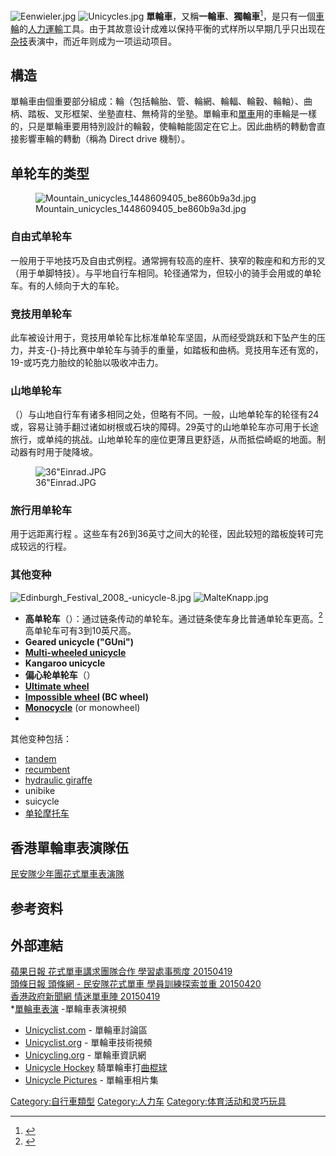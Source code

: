 {{Expand English|Unicycle}}

{{about|單輪的自行車|搬運貨物的推車|轆轤車|控制工程中的理想車輛|獨輪車 (控制)}}

[[File:Eenwieler.jpg|thumb]]
[[File:Unicycles.jpg|thumb]]
'''單輪車'''，又稱'''一輪車'''、'''獨輪車'''<ref>{{Cite web |url=http://www.unicycle.org.tw/ |title=存档副本 |accessdate=2020-09-09 |archive-date=2020-09-26 |archive-url=https://web.archive.org/web/20200926153944/http://www.unicycle.org.tw/ |dead-url=no }}</ref>，是只有一個[[車輪|車輪]]的[[人力運輸|人力運輸]]工具。由于其故意设计成难以保持平衡的式样所以早期几乎只出现在[[杂技|杂技]]表演中，而近年则成为一项运动项目。

== 構造 ==
單輪車由個重要部分組成：輪（包括輪胎、管、輪網、輪輻、輪轂、輪軸）、曲柄、踏板、叉形框架、坐塾直柱、無椅背的坐塾。單輪車和[[單車|單車]]用的車輪是一樣的，只是單輪車要用特別設計的輪轂，使輪軸能固定在它上。因此曲柄的轉動會直接影響車輪的轉動（稱為 Direct drive 機制）。

== 单轮车的类型 ==
[[File:Mountain_unicycles_1448609405_be860b9a3d.jpg|thumb]]
===自由式单轮车===
一般用于平地技巧及自由式例程。通常拥有较高的座杆、狭窄的鞍座和和方形的叉（用于单脚特技）。与平地自行车相同。轮径通常为{{convert|20|in|mm}}，但较小的骑手会用{{convert|16|in|mm|adj=on}}或{{convert|12|in|mm|adj=on}}的单轮车。有的人倾向于{{convert|24|in|mm|adj=on}}大的车轮。

===竞技用单轮车===
此车被设计用于{{link-en|单轮车比赛|unicycle trials}}，竞技用单轮车比标准单轮车坚固，从而经受跳跃和下坠产生的压力，并支-{}-持比赛中单轮车与骑手的重量，如踏板和曲柄。竞技用车还有宽的，19-或{{convert|20|in|mm|adj=on}}巧克力胎纹的轮胎以吸收冲击力。

===山地单轮车===
{{link-en|山地单轮车|Mountain unicycling}}（{{lang-en|MUni}}）与山地自行车有诸多相同之处，但略有不同。一般，山地单轮车的轮径有24或{{convert|26|in|mm}}，容易让骑手翻过诸如树根或石块的障碍。29英寸的山地单轮车亦可用于长途旅行，或单纯的挑战。山地单轮车的座位更薄且更舒适，从而抵偿崎岖的地面。制动器有时用于陡降坡。

[[File:36"Einrad.JPG|thumb]]

===旅行用单轮车===
用于远距离行程<!-- these unicycles are specially made to cover distances -->。这些车有26到36英寸之间大的轮径，因此较短的踏板旋转可完成较远的行程。<!-- A 36" unicycle made by the [[Coker_Tire|Coker Tire]] company started the big wheel trend.<ref>
{{cite web
| url = http://blog.coker.com/index.php/2008/01/11/to-coker-is-a-verb-with-one-wheel-and-tire-on-it/#more-151
| title = “To Coker” is a verb with one wheel and tire on it!
| accessdate = 2008-05-13
| archive-url = https://web.archive.org/web/20080316010236/http://blog.coker.com/index.php/2008/01/11/to-coker-is-a-verb-with-one-wheel-and-tire-on-it/#more-151
| archive-date = 2008-03-16
| dead-url = yes
}}
</ref> Some variations on the traditional touring unicycle include the Schlumpf "GUni" (geared unicycle), which uses a two-speed internal fixed-geared hub. Larger direct-drive wheels tend to have shorter cranks to allow for easier cadence and more speed. Geared wheels, with an effective diameter larger than the wheel itself, tend to use longer cranks to increase torque as they are not required to achieve such high cadences as direct-drive wheels, but demand greater force per pedal stroke. -->

=== 其他变种 ===
[[File:Edinburgh_Festival_2008_-unicycle-8.jpg|thumb]]
[[File:MalteKnapp.jpg|thumb]]
* '''高单轮车'''（{{lang-en|'''Giraffe'''}}）：通过链条传动的单轮车。通过链条使车身比普通单轮车更高。<ref>{{cite web|url=http://www.unicycling.com/garage/multi.htm|title=Multi Wheeled Unicycles|last=Foss|first=John|accessdate=2012-06-26|archive-date=2020-11-11|archive-url=https://web.archive.org/web/20201111221900/http://www.unicycling.com/garage/multi.htm|dead-url=no}}</ref>高单轮车可有3到10英尺高。
* '''Geared unicycle ("GUni")'''
* '''[http://www.unicycling.com/garage/multi.htm Multi-wheeled unicycle]{{Wayback|url=http://www.unicycling.com/garage/multi.htm |date=20201111221900 }}'''
* '''Kangaroo unicycle'''
* '''偏心轮单轮车'''（{{lang-en|'''Eccentric unicycle'''}}）
* '''[[Ultimate_wheel|Ultimate wheel]]'''
* '''[[Impossible_wheel|Impossible wheel]] (BC wheel)'''
* '''[[Monocycle|Monocycle]]''' (or monowheel)
* '''{{tsl|en|Self-balancing unicycle|自平衡单轮车}}'''

其他变种包括：
* [https://web.archive.org/web/20090417232758/http://www.unicycling.org/btdt/unique.html tandem]
* [http://www.unicycling.com/garage/recumben.htm recumbent]{{Wayback|url=http://www.unicycling.com/garage/recumben.htm |date=20201031160557 }}
* [https://web.archive.org/web/20090417232758/http://www.unicycling.org/btdt/unique.html hydraulic giraffe]
* unibike{{Clarify|date=June 2009}}
* suicycle{{Clarify|date=June 2009}}
* [http://www.gizmag.com/go/2350/ 单轮摩托车]{{Wayback|url=http://www.gizmag.com/go/2350/ |date=20080517080318 }}

==香港單輪車表演隊伍 ==
[[民安隊少年團花式單車表演隊|民安隊少年團花式單車表演隊]]
== 参考资料 ==
{{reflist}}

== 外部連結 ==
{{wikibookslang|en|The Unicyclopedia}}
{{Commons category|Unicycles}}
[http://hk.apple.nextmedia.com/realtime/news/20150419/53650378 蘋果日報 花式單車講求團隊合作 學習處事態度 20150419]{{Wayback|url=http://hk.apple.nextmedia.com/realtime/news/20150419/53650378 |date=20150504132700 }}
<Br>
[http://news.stheadline.com/dailynews/content_hk/2015/04/20/327048.asp 頭條日報 頭條網 - 民安隊花式單車 學員訓練探索並重 20150420]{{Wayback|url=http://news.stheadline.com/dailynews/content_hk/2015/04/20/327048.asp |date=20150422090443 }}
<Br>
[http://www.news.gov.hk/tc/categories/health/html/2015/04/20150417_130623.shtml  香港政府新聞網 情迷單車陣 20150419]{{Wayback|url=http://www.news.gov.hk/tc/categories/health/html/2015/04/20150417_130623.shtml |date=20150422193649 }}
<Br>
*[https://www.youtube.com/watch?v=HYRw5IENwrA 單輪車表演 ]{{Wayback|url=https://www.youtube.com/watch?v=HYRw5IENwrA |date=20160320004703 }} -單輪車表演視頻
* [http://www.unicyclist.com/ Unicyclist.com]{{Wayback|url=http://www.unicyclist.com/ |date=20201128191722 }} - 單輪車討論區
* [http://www.unicyclist.org/ Unicyclist.org]{{Wayback|url=http://www.unicyclist.org/ |date=20201124151150 }} - 單輪車技術視頻
* [http://www.unicycling.org/ Unicycling.org]{{Wayback|url=http://www.unicycling.org/ |date=20210116095041 }} - 單輪車資訊網
* [https://web.archive.org/web/20070929083448/http://one.revver.com/watch/42883 Unicycle Hockey] 騎單輪車打[[曲棍球|曲棍球]]
* [https://web.archive.org/web/20160106002754/http://www.unicyclepics.co.uk/ Unicycle Pictures] - 單輪車相片集

[[Category:自行車類型|Category:自行車類型]]
[[Category:人力车|Category:人力车]]
[[Category:体育活动和灵巧玩具|Category:体育活动和灵巧玩具]]